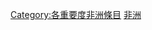 {{catmore1|[[Wikipedia:非洲專題|Wikipedia:非洲專題]]}}
{{Articles by Importance|topic=非洲|project=非洲|format=toc}}
{{emptycat}}
{{portal box|非洲}}
[[Category:各重要度非洲條目|Category:各重要度非洲條目]]
[[Category:不適用重要度條目|非洲]]